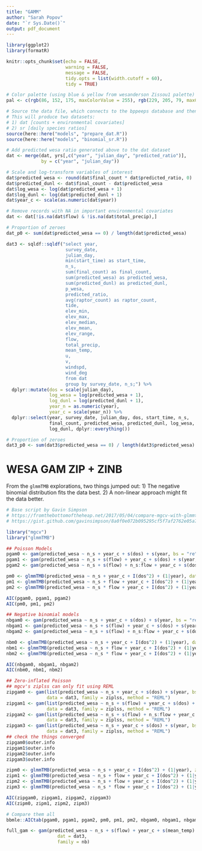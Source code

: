 ```yaml
---
title: "GAMM"
author: "Sarah Popov"
date: "`r Sys.Date()`"
output: pdf_document
---
```


```r
library(ggplot2)
library(formatR)

knitr::opts_chunk$set(echo = FALSE,
                      warning = FALSE, 
                      message = FALSE,
                      tidy.opts = list(width.cutoff = 60), 
                      tidy = TRUE)

# Color palette (using blue & yellow from wesanderson Zissou1 palette)
pal <- c(rgb(86, 152, 175, maxColorValue = 255), rgb(229, 205, 79, maxColorValue = 255))

# Source the data file, which connects to the bppeeps database and then queries and processes the data
# This will produce two datasets: 
# 1) dat [counts + environmental covariates]
# 2) sr [daily species ratios]
source(here::here("models", "prepare_dat.R"))
source(here::here("models", "binomial_sr.R"))
```

```r
# Add predicted wesa ratio generated above to the dat dataset
dat <- merge(dat, yrs[,c("year", "julian_day", "predicted_ratio")], 
             by = c("year", "julian_day"))

# Scale and log-transform variables of interest
dat$predicted_wesa <- round(dat$final_count * dat$predicted_ratio, 0)
dat$predicted_dunl <- dat$final_count - dat$predicted_wesa
dat$log_wesa <- log(dat$predicted_wesa + 1)
dat$log_dunl <- log(dat$predicted_dunl + 1)
dat$year_c <- scale(as.numeric(dat$year))

# Remove records with NA in important environmental covariates
dat <- dat[!is.na(dat$flow) & !is.na(dat$total_precip),]

# Proportion of zeroes
dat_p0 <- sum(dat$predicted_wesa == 0) / length(dat$predicted_wesa)
```

```r
dat3 <- sqldf::sqldf("select year, 
                      survey_date, 
                      julian_day, 
                      min(start_time) as start_time, 
                      n_s, 
                      sum(final_count) as final_count, 
                      sum(predicted_wesa) as predicted_wesa, 
                      sum(predicted_dunl) as predicted_dunl, 
                      p_wesa, 
                      predicted_ratio, 
                      avg(raptor_count) as raptor_count, 
                      tide,
                      elev_min, 
                      elev_max, 
                      elev_median, 
                      elev_mean, 
                      elev_range, 
                      flow, 
                      total_precip, 
                      mean_temp, 
                      u, 
                      v, 
                      windspd, 
                      wind_deg 
                      from dat 
                      group by survey_date, n_s;") %>%
  dplyr::mutate(dos = scale(julian_day),
                log_wesa = log(predicted_wesa + 1),
                log_dunl = log(predicted_dunl + 1),
                year_n = as.numeric(year),
                year_c = scale(year_n)) %>%
  dplyr::select(year, survey_date, julian_day, dos, start_time, n_s,
                final_count, predicted_wesa, predicted_dunl, log_wesa, 
                log_dunl, dplyr::everything())

# Proportion of zeroes
dat3_p0 <- sum(dat3$predicted_wesa == 0) / length(dat3$predicted_wesa)
```

# WESA GAM ZIP + ZINB

From the `glmmTMB` explorations, two things jumped out: 
1) The negative binomial distribution fits the data best.
2) A non-linear approach might fit the data better.


```r
# Base script by Gavin Simpson
# https://fromthebottomoftheheap.net/2017/05/04/compare-mgcv-with-glmmtmb/
# https://gist.github.com/gavinsimpson/8a0f0e072b095295cf5f7af2762e05a7

library("mgcv")
library("glmmTMB")

## Poisson Models
pgam0 <- gam(predicted_wesa ~ n_s + year_c + s(dos) + s(year, bs = "re"), data = dat3, family = poisson, method = "ML")
pgam1 <- gam(predicted_wesa ~ n_s + s(flow) + year_c + s(dos) + s(year, bs = "re"), data = dat3, family = poisson, method = "ML")
pgam2 <- gam(predicted_wesa ~ n_s + s(flow) + n_s:flow + year_c + s(dos) + s(year, bs = "re"), data = dat3, family = poisson, method = "ML")

pm0 <- glmmTMB(predicted_wesa ~ n_s + year_c + I(dos^2) + (1|year), data = dat3, family = poisson)
pm1 <- glmmTMB(predicted_wesa ~ n_s + flow + year_c + I(dos^2) + (1|year), data = dat3, family = poisson)
pm2 <- glmmTMB(predicted_wesa ~ n_s * flow + year_c + I(dos^2) + (1|year), data = dat3, family = poisson)

AIC(pgam0, pgam1, pgam2)
AIC(pm0, pm1, pm2)

## Negative binomial models
nbgam0 <- gam(predicted_wesa ~ n_s + year_c + s(dos) + s(year, bs = "re"), data = dat3, family = nb, method = "ML")
nbgam1 <- gam(predicted_wesa ~ n_s + s(flow) + year_c + s(dos) + s(year, bs = "re"), data = dat3, family = nb, method = "ML")
nbgam2 <- gam(predicted_wesa ~ n_s + s(flow) + n_s:flow + year_c + s(dos) + s(year, bs = "re"), data = dat3, family = nb, method = "ML")

nbm0 <- glmmTMB(predicted_wesa ~ n_s + year_c + I(dos^2) + (1|year), data = dat3, family = nbinom2)
nbm1 <- glmmTMB(predicted_wesa ~ n_s + flow + year_c + I(dos^2) + (1|year), data = dat3, family = nbinom2)
nbm2 <- glmmTMB(predicted_wesa ~ n_s * flow + year_c + I(dos^2) + (1|year), data = dat3, family = nbinom2)

AIC(nbgam0, nbgam1, nbgam2)
AIC(nbm0, nbm1, nbm2)

## Zero-inflated Poisson
## mgcv's ziplss can only fit using REML
zipgam0 <- gam(list(predicted_wesa ~ n_s + year_c + s(dos) + s(year, bs = "re"), ~ n_s),
               data = dat3, family = ziplss, method = "REML")
zipgam1 <- gam(list(predicted_wesa ~ n_s + s(flow) + year_c + s(dos) + s(year, bs = "re"), ~ n_s),
               data = dat3, family = ziplss, method = "REML")
zipgam2 <- gam(list(predicted_wesa ~ n_s + s(flow) + n_s:flow + year_c + s(dos) + s(year, bs = "re"), ~ n_s + flow),
               data = dat3, family = ziplss, method = "REML")
zipgam3 <- gam(list(predicted_wesa ~ n_s + year_c + s(dos) + s(year, bs = "re"), ~ n_s * flow),
               data = dat3, family = ziplss, method = "REML")
## check the things converged
zipgam0$outer.info
zipgam1$outer.info
zipgam2$outer.info
zipgam3$outer.info

zipm0 <- glmmTMB(predicted_wesa ~ n_s + year_c + I(dos^2) + (1|year), zi = ~ n_s, data = dat3, family = poisson)
zipm1 <- glmmTMB(predicted_wesa ~ n_s + flow + year_c + I(dos^2) + (1|year), zi = ~ n_s, data = dat3, family = poisson)
zipm2 <- glmmTMB(predicted_wesa ~ n_s + flow + year_c + I(dos^2) + (1|year), zi = ~ n_s + flow, data = dat3, family = poisson)
zipm3 <- glmmTMB(predicted_wesa ~ n_s * flow + year_c + I(dos^2) + (1|year), zi = ~ n_s * flow, data = dat3, family = poisson)

AIC(zipgam0, zipgam1, zipgam2, zipgam3)
AIC(zipm0, zipm1, zipm2, zipm3)

# Compare them all
bbmle::AICtab(pgam0, pgam1, pgam2, pm0, pm1, pm2, nbgam0, nbgam1, nbgam2, nbm0, nbm1, nbm2, zipgam0, zipgam1, zipgam2, zipm0, zipm1, zipm2)
```

```r
full_gam <- gam(predicted_wesa ~ n_s + s(flow) + year_c + s(mean_temp) + s(elev_range) + tide + s(total_precip) + s(u) + raptor_count + s(dos, bs = "re") + s(year, bs = "re"),
                   dat = dat3,
                   family = nb)
```

